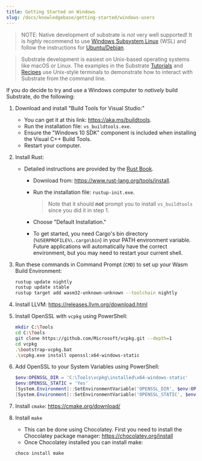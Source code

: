 ```yaml
---
title: Getting Started on Windows
slug: /docs/knowledgebase/getting-started/windows-users
---
```


> NOTE: Native development of substrate is _not_ very well supported! It is _highly_ recommend to
> use [Windows Subsystem Linux](https://docs.microsoft.com/en-us/windows/wsl/install-win10) (WSL)
> and follow the instructions for [Ubuntu/Debian](index#ubuntudebian). 

> Substrate development is easiest on Unix-based operating systems like macOS or Linux. The examples
in the Substrate [Tutorials](../../../../tutorials) and [Recipes](https://substrate.dev/recipes/)
use Unix-style terminals to demonstrate how to interact with Substrate from the command line.

If you do decide to try and use a Windows computer to _natively_ build Substrate, do the following:

1. Download and install "Build Tools for Visual Studio:"

   - You can get it at this link: https://aka.ms/buildtools.
   - Run the installation file: `vs_buildtools.exe`.
   - Ensure the "Windows 10 SDK" component is included when installing the Visual C++ Build Tools.
   - Restart your computer.

2. Install Rust:

   - Detailed instructions are provided by the
     [Rust Book](https://doc.rust-lang.org/book/ch01-01-installation.html#installing-rustup-on-windows).

     - Download from: https://www.rust-lang.org/tools/install.
     - Run the installation file: `rustup-init.exe`.

       > Note that it should **not** prompt you to install `vs_buildtools` since you did it in
       > step 1.

     - Choose "Default Installation."
     - To get started, you need Cargo's bin directory (`%USERPROFILE%\.cargo\bin`) in your PATH
       environment variable. Future applications will automatically have the correct environment,
       but you may need to restart your current shell.

3. Run these commands in Command Prompt (`CMD`) to set up your Wasm Build Environment:

   ```bash
   rustup update nightly
   rustup update stable
   rustup target add wasm32-unknown-unknown --toolchain nightly
   ```

4. Install LLVM: https://releases.llvm.org/download.html

5. Install OpenSSL with `vcpkg` using PowerShell:

   ```bash
   mkdir C:\Tools
   cd C:\Tools
   git clone https://github.com/Microsoft/vcpkg.git --depth=1
   cd vcpkg
   .\bootstrap-vcpkg.bat
   .\vcpkg.exe install openssl:x64-windows-static
   ```

6. Add OpenSSL to your System Variables using PowerShell:

   ```powershell
   $env:OPENSSL_DIR = 'C:\Tools\vcpkg\installed\x64-windows-static'
   $env:OPENSSL_STATIC = 'Yes'
   [System.Environment]::SetEnvironmentVariable('OPENSSL_DIR', $env:OPENSSL_DIR, [System.EnvironmentVariableTarget]::User)
   [System.Environment]::SetEnvironmentVariable('OPENSSL_STATIC', $env:OPENSSL_STATIC, [System.EnvironmentVariableTarget]::User)
   ```

7. Install `cmake`: https://cmake.org/download/

8. Install `make`
    - This can be done using Chocolatey. First you need to install the Chocolatey package manager: https://chocolatey.org/install
    - Once Chocolatey installed you can install make:

   ```
   choco install make
   ```